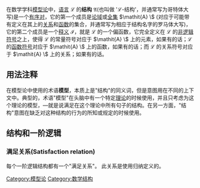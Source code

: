 在数学学科[[模型论|模型论]]中，[[形式语言|语言]] <math>\mathcal{L}</math> 的'''结构''' <math>\mathfrak{A}</math>(也叫做 '<math>\mathcal{L}</math>-结构'，并通常写为哥特体大写)是一个[[有序对|有序对]]，它的第一个成员是[[论域|论域]]或[[全集|全集]] <math>\mathit{A} \ </math> (对应于可能带有定义在其上的[[关系|关系]]和[[函数|函数]]的集合，并通常写为相应于结构名字的罗马体大写)，它的第二个成员是一个[[释义|释义]] <math>\mathcal{I}</math>，就是 <math>\mathcal{L}</math> 的一个偏函数，它完全定义在 <math>\mathcal{L}</math> 的[[非逻辑符号|非逻辑符号]]之上，使得 <math>\mathcal{L}</math> 的常量符号对应于 <math>\mathit{A} \ </math> 上的元素，如果有的话；<math>\mathcal{L}</math> 的[[函数符号|函数符号]]对应于 <math>\mathit{A} \ </math> 上的函数，如果有的话；而 <math>\mathcal{L}</math> 的关系符号对应于 <math>\mathit{A} \ </math> 上的关系；如果有的话。

== 用法注释 ==
在模型论中使用的术语'''模型'''，本质上是"结构"的同义词，但是意图用在不同的上下文中。典型的，术语"模型"在头脑中有一个特定[[理论_(数理逻辑)|理论]]的时候使用，并且只考虑为这个理论的模型，—就是说满足在这个理论中所有句子的结构。在另一方面，"结构"意图在缺乏对这种结构的行为的所知或规定的时候使用。

== 结构和一阶逻辑 ==
=== 满足关系(Satisfaction relation) ===
每个一阶逻辑结构都有一个"满足关系"。
此关系是使用{{link-en|T-schema|T-schema}}归纳定义的。

{{logic-stub}}
[[Category:模型论|Category:模型论]]
[[Category:数学结构|Category:数学结构]]